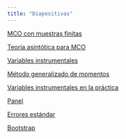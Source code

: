 ```yaml
---
title: "Diapositivas"
---
```

[MCO con muestras finitas](./mco-finitas.qmd){target="_blank"}

[Teoría asintótica para MCO](./asintotica.qmd){target="_blank"}


[Variables instrumentales](./variables-instrumentales.qmd){target="_blank"}

[Método generalizado de momentos](./mgm.qmd){target="_blank"}

[Variables instrumentales en la práctica](./variables-instrumentales-practica.qmd){target="_blank"}

[Panel](./panel.qmd){target="_blank"}

[Errores estándar](./errores-estandar.qmd){target="_blank"}

[Bootstrap](./bootstrap.qmd){target="_blank"}
